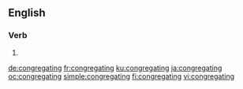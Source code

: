 ==English==

===Verb===
{{head|en|present participle}}

# {{present participle of|congregate|lang=en|nocat=1}}

[[de:congregating]]
[[fr:congregating]]
[[ku:congregating]]
[[ja:congregating]]
[[oc:congregating]]
[[simple:congregating]]
[[fi:congregating]]
[[vi:congregating]]